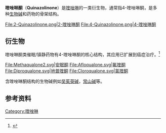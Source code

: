 {{Chembox
| Name=4-喹唑啉酮
| ImageFile = 4-Quinazolinone.png
| ImageSize = 120px
| IUPACName = Quinazolin-4(3''H'')-one
| OtherNames = 4(3''H'')-Quinazolinone; 4(1''H'')-Quinazolinone; 3,4-Dihydroquinazolin-4-one; 4(3''H'')-Quinazolone; 4-Hydroxyquinazoline; 4-Oxo-3,4-dihydroquinazoline; 4-Oxoquinazoline; 4-Quinazolinol; 4-Quinazolinone; 4-Quinazolone
| Section1 = {{Chembox Identifiers
|  CASNo = 491-36-1
|  CASNo_Ref = {{cascite|changed|??}}
|  PubChem  =  63112
|  ChemSpiderID  =  56797
|  ChEMBL  =  266540
|  SMILES  =  O=C2\N=C/Nc1ccccc12
|  InChI  =  InChI=1S/C8H6N2O/c11-8-6-3-1-2-4-7(6)9-5-10-8/h1-5H,(H,9,10,11)
}}
| Section2 = {{Chembox Properties
|  C=8|H=6|N=2|O=1
|  Appearance = 
|  Density = 
|  MeltingPt = 
|  BoilingPt = 
|  Solubility =
  }}
| Section3 = {{Chembox Hazards
|  MainHazards = 
|  FlashPt = 
|  Autoignition =
  }}
}}

'''喹唑啉酮'''（'''Quinazolinone'''）是[[喹唑啉|喹唑啉]]的一类衍生物，通常指4-喹唑啉酮，是多种[[生物碱|生物碱]]和药物的骨架结构。
<gallery>
File:2-Quinazolinone.png|2-喹唑啉酮
File:4-Quinazolinone.png|4-喹唑啉酮
</gallery>

==衍生物==
喹唑啉酮类催眠/镇静药物有4-喹唑啉酮的核心结构，其应用已扩展到癌症治疗。<ref name="pmid17172404">{{cite journal |author=Chen K, Wang K, Kirichian AM, ''et al.'' |title=In silico design, synthesis, and biological evaluation of radioiodinated quinazolinone derivatives for alkaline phosphatase-mediated cancer diagnosis and therapy |journal=Mol. Cancer Ther. |volume=5 |issue=12 |pages=3001–13 |pmid=17172404 |doi=10.1158/1535-7163.MCT-06-0465 |url=http://mct.aacrjournals.org/cgi/pmidlookup?view=long&pmid=17172404 |date=December 2006 |access-date=2013-08-30 |archive-date=2019-10-29 |archive-url=https://web.archive.org/web/20191029015308/https://mct.aacrjournals.org/content/5/12/3001.long |dead-url=no }}</ref> 
<gallery>
File:Methaqualone2.svg|[[安眠酮|安眠酮]]
File:Afloqualone.svg|[[氟喹酮|氟喹酮]]
File:Diproqualone.svg|[[地普喹酮|地普喹酮]]
File:Cloroqualone.svg|[[氯喹酮|氯喹酮]]
</gallery>

含喹唑啉酮结构的生物碱例如[[吴茱萸碱|吴茱萸碱]]，[[常山碱|常山碱]]等。
==参考资料==
{{Reflist}}

{{Hypnotics and sedatives}}
{{环状化合物}}

[[Category:喹唑啉|Category:喹唑啉]]
